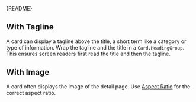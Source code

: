 
<Meta of={CardStories} />

<Markdown>{README}</Markdown>

<Primary />

## With Tagline

A card can display a tagline above the title, a short term like a category or type of information.
Wrap the tagline and the title in a `Card.HeadingGroup`.
This ensures screen readers first read the title and then the tagline.

<Canvas of={CardStories.WithTagline} />

## With Image

A card often displays the image of the detail page.
Use [Aspect Ratio](/docs/layout-aspect-ratio--docs) for the correct aspect ratio.

<Canvas of={CardStories.WithImage} />

